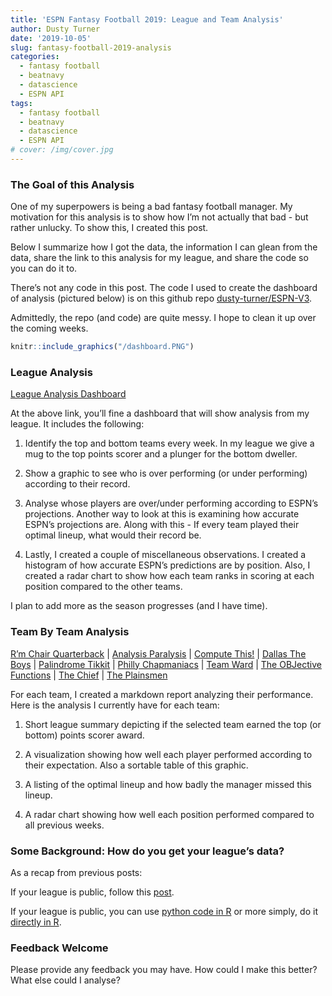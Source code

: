 ```yaml
---
title: 'ESPN Fantasy Football 2019: League and Team Analysis'
author: Dusty Turner
date: '2019-10-05'
slug: fantasy-football-2019-analysis
categories:
  - fantasy football
  - beatnavy
  - datascience
  - ESPN API
tags:
  - fantasy football
  - beatnavy
  - datascience
  - ESPN API
# cover: /img/cover.jpg
---
```


### The Goal of this Analysis 

One of my superpowers is being a bad fantasy football manager.  My motivation for this analysis is to show how I'm not actually that bad - but rather unlucky.  To show this, I created this post.

Below I summarize how I got the data, the information I can glean from the data, share the link to this analysis for my league, and share the code so you can do it to.

There's not any code in this post.  The code I used to create the dashboard of analysis (pictured below) is on this github repo [dusty-turner/ESPN-V3](https://github.com/dusty-turner/ESPN-V3).  

Admittedly, the repo (and code) are quite messy.  I hope to clean it up over the coming weeks. 


```r
knitr::include_graphics("/dashboard.PNG")
```



### League Analysis

[League Analysis Dashboard](https://dusty-turner.netlify.com/fantasyfootball2019/fantasy-football-league-dashboard)

At the above link, you'll fine a dashboard that will show analysis from my league.  It includes the following: 

1. Identify the top and bottom teams every week.  In my league we give a mug to the top points scorer and a plunger for the bottom dweller. 

2. Show a graphic to see who is over performing (or under performing) according to their record.

3. Analyse whose players are over/under performing according to ESPN's projections.  Another way to look at this is examining how accurate ESPN's projections are.  Along with this - If every team played their optimal lineup, what would their record be.  

4. Lastly, I created a couple of miscellaneous observations.  I created a histogram of how accurate ESPN's predictions are by position.  Also, I created a radar chart to show how each team ranks in scoring at each position compared to the other teams.  

I plan to add more as the season progresses (and I have time). 

### Team By Team Analysis

[R'm Chair Quarterback](https://dusty-turner.netlify.com/fantasyfootball2019/current/'R'm%20Chair_Quarterback_Update.html) | [Analysis Paralysis](https://dusty-turner.netlify.com/fantasyfootball2019/current/Analysis_Paralysis_Update.html) | [Compute This!](https://dusty-turner.netlify.com/fantasyfootball2019/current/compute%20_this!_update.html) | [Dallas The Boys](https://dusty-turner.netlify.com/fantasyfootball2019/current/dallas_the%20boys_update) |  [Palindrome Tikkit](https://dusty-turner.netlify.com/fantasyfootball2019/current/palindrome_tikkit_update) | [Philly Chapmaniacs](https://dusty-turner.netlify.com/fantasyfootball2019/current/philly_chapmaniacs_update) | [Team Ward](https://dusty-turner.netlify.com/fantasyfootball2019/current/team_ward_update) | [The OBJective Functions](https://dusty-turner.netlify.com/fantasyfootball2019/current/the%20objective_functions_update) | [The Chief](https://dusty-turner.netlify.com/fantasyfootball2019/current/the_chief_update) | [The Plainsmen](https://dusty-turner.netlify.com/fantasyfootball2019/current/the_plainsmen_update)

For each team, I created a markdown report analyzing their performance.  Here is the analysis I currently have for each team:

1. Short league summary depicting if the selected team earned the top (or bottom) points scorer award.

2. A visualization showing how well each player performed according to their expectation.  Also a sortable table of this graphic.

3. A listing of the optimal lineup and how badly the manager missed this lineup.

4. A radar chart showing how well each position performed compared to all previous weeks.  

### Some Background: How do you get your league's data?

As a recap from previous posts:

If your league is public, follow this [post](https://dusty-turner.netlify.com/post/espn-fantasy-football-v3-api-an-r-solution/).  

If your league is public, you can use [python code in R](https://dusty-turner.netlify.com/post/espn-fantasy-football-v3-api-for-private-leagues-python-through-r/) or more simply, do it [directly in R](https://dusty-turner.netlify.com/post/espn-fantasy-football-v3-api-for-private-leagues-an-r-solution-finally/). 

### Feedback Welcome

Please provide any feedback you may have.  How could I make this better?  What else could I analyse?  